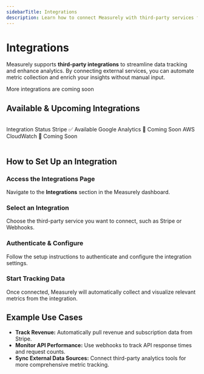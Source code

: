 ```yaml
---
sidebarTitle: Integrations
description: Learn how to connect Measurely with third-party services for seamless data tracking.
---
```



# Integrations

Measurely supports **third-party integrations** to streamline data tracking and enhance analytics. By connecting external services, you can automate metric collection and enrich your insights without manual input.

<Callout type="info">More integrations are coming soon</Callout>

## Available & Upcoming Integrations

<br />
<Table>
  <thead>
    <Table.Tr>
      <Table.Th>Integration</Table.Th>
      <Table.Th>Status</Table.Th>
    </Table.Tr>
  </thead>
  <tbody>
    <Table.Tr>
      <Table.Td>Stripe</Table.Td>
      <Table.Td>✅ Available</Table.Td>
    </Table.Tr>
    <Table.Tr>
      <Table.Td>Google Analytics</Table.Td>
      <Table.Td>🚧 Coming Soon</Table.Td>
    </Table.Tr>
    <Table.Tr>
      <Table.Td>AWS CloudWatch</Table.Td>
      <Table.Td>🚧 Coming Soon</Table.Td>
    </Table.Tr>
  </tbody>
</Table>

## How to Set Up an Integration

<Steps>

### Access the Integrations Page

Navigate to the **Integrations** section in the Measurely dashboard.

### Select an Integration

Choose the third-party service you want to connect, such as Stripe or Webhooks.

### Authenticate & Configure

Follow the setup instructions to authenticate and configure the integration settings.

### Start Tracking Data

Once connected, Measurely will automatically collect and visualize relevant metrics from the integration.

</Steps>

## Example Use Cases

- **Track Revenue:** Automatically pull revenue and subscription data from Stripe.
- **Monitor API Performance:** Use webhooks to track API response times and request counts.
- **Sync External Data Sources:** Connect third-party analytics tools for more comprehensive metric tracking.
